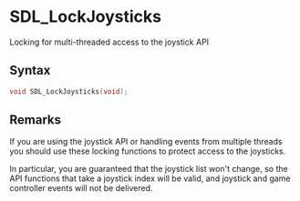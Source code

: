 = SDL_LockJoysticks =

Locking for multi-threaded access to the joystick API 

== Syntax ==

<syntaxhighlight lang='c'>
void SDL_LockJoysticks(void);
</syntaxhighlight>

== Remarks ==

If you are using the joystick API or handling events from multiple threads
you should use these locking functions to protect access to the joysticks.

In particular, you are guaranteed that the joystick list won't change, so
the API functions that take a joystick index will be valid, and joystick
and game controller events will not be delivered.


